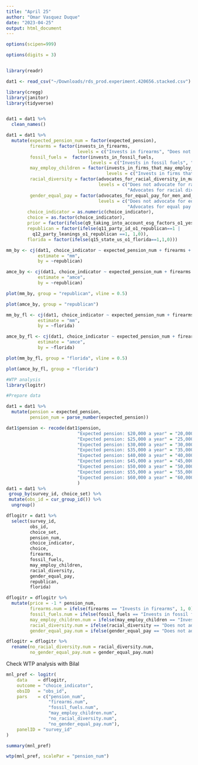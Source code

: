 ```yaml
---
title: "April 25"
author: "Omar Vasquez Duque"
date: "2023-04-25"
output: html_document
---
```

```r
options(scipen=999)

options(digits = 3)


library(readr)

dat1 <- read_csv("~/Downloads/rds_prod.experiment.420656.stacked.csv")

library(cregg)
library(janitor)
library(tidyverse)


dat1 = dat1 %>% 
  clean_names() 

```


```r
dat1 = dat1 %>% 
  mutate(expected_pension_num = factor(expected_pension),
         firearms = factor(invests_in_firearms,
                           levels = c("Invests in firearms", "Does not invest in firearms")),           
         fossil_fuels =  factor(invests_in_fossil_fuels,
                                levels = c("Invests in fossil fuels", "Does not invest in fossil fuels")),
         may_employ_children = factor(invests_in_firms_that_may_employ_children,
                                      levels = c("Invests in firms that may employ children", "Invests in firms that ensure no children are employed")),
         racial_diversity = factor(advocates_for_racial_diversity_in_management,
                                   levels = c("Does not advocate for racial diversity in management",
                                              "Advocates for racial diversity in management")),
         gender_equal_pay = factor(advocates_for_equal_pay_for_men_and_women,
                                   levels = c("Does not advocate for equal pay for men and women",
                                              "Advocates for equal pay for men and women")),
        choice_indicator = as.numeric(choice_indicator),
        choice = as.factor(choice_indicator),
        prior = factor(ifelse(q9_taking_into_account_esg_factors_o1_yes ==1, "anti-esg", "pro=esg")),
        republican = factor(ifelse(q11_party_id_o1_republican==1 |
          q12_party_leanings_o1_republican ==1, 1,0)),
        florida = factor(ifelse(q15_state_us_o1_florida==1,1,0)))


```


```r
mm_by <- cj(dat1, choice_indicator ~ expected_pension_num + firearms + fossil_fuels + may_employ_children + racial_diversity + gender_equal_pay, id = ~ survey_id,
            estimate = "mm", 
            by = ~republican)

amce_by <- cj(dat1, choice_indicator ~ expected_pension_num + firearms + fossil_fuels + may_employ_children + racial_diversity + gender_equal_pay, id = ~ survey_id,
            estimate = "amce", 
            by = ~republican)
```
```r
plot(mm_by, group = "republican", vline = 0.5)

plot(amce_by, group = "republican")
```


```r
mm_by_fl <- cj(dat1, choice_indicator ~ expected_pension_num + firearms + fossil_fuels + may_employ_children + racial_diversity + gender_equal_pay, id = ~ survey_id,
            estimate = "mm", 
            by = ~florida)

amce_by_fl <- cj(dat1, choice_indicator ~ expected_pension_num + firearms + fossil_fuels + may_employ_children + racial_diversity + gender_equal_pay, id = ~ survey_id,
            estimate = "amce", 
            by = ~florida)
```
```r
plot(mm_by_fl, group = "florida", vline = 0.5)

plot(amce_by_fl, group = "florida")
```



```r
#WTP analysis
library(logitr)
```


```r
#Prepare data

dat1 = dat1 %>% 
  mutate(pension = expected_pension, 
         pension_num = parse_number(expected_pension))

dat1$pension <- recode(dat1$pension,
                           "Expected pension: $20,000 a year" = "20,000", 
                           "Expected pension: $25,000 a year" = "25,000", 
                           "Expected pension: $30,000 a year" = "30,000", 
                           "Expected pension: $35,000 a year" = "35,000", 
                           "Expected pension: $40,000 a year" = "40,000", 
                           "Expected pension: $45,000 a year" = "45,000", 
                           "Expected pension: $50,000 a year" = "50,000",
                           "Expected pension: $55,000 a year" = "55,000",
                           "Expected pension: $60,000 a year" = "60,000"
                           )
dat1 = dat1 %>%
 group_by(survey_id, choice_set) %>%
 mutate(obs_id = cur_group_id()) %>% 
  ungroup()

```


```r
dflogitr = dat1 %>% 
  select(survey_id, 
         obs_id, 
         choice_set, 
         pension_num,
         choice_indicator, 
         choice,
         firearms,
         fossil_fuels,
         may_employ_children,
         racial_diversity,
         gender_equal_pay,
         republican,
         florida)

dflogitr = dflogitr %>% 
  mutate(price = -1 * pension_num,
         firearms.num = ifelse(firearms == "Invests in firearms", 1, 0),
         fossil_fuels.num = ifelse(fossil_fuels == "Invests in fossil fuels", 1, 0),
         may_employ_children.num = ifelse(may_employ_children == "Invests in firms that may employ children", 1, 0),
         racial_diversity.num = ifelse(racial_diversity == "Does not advocate for racial diversity in management", 1, 0),
         gender_equal_pay.num = ifelse(gender_equal_pay == "Does not advocate for equal pay for men and women", 1, 0))

dflogitr = dflogitr %>% 
  rename(no_racial_diversity.num = racial_diversity.num,
         no_gender_equal_pay.num = gender_equal_pay.num)
```

Check WTP analysis with Bilal

```r

mnl_pref <- logitr(
    data    = dflogitr,
    outcome = "choice_indicator",
    obsID   = "obs_id",
    pars    = c("pension_num",
                "firearms.num", 
                "fossil_fuels.num",
                "may_employ_children.num",
                "no_racial_diversity.num",
                "no_gender_equal_pay.num"),
    panelID = "survey_id"
)

summary(mnl_pref)

wtp(mnl_pref, scalePar = "pension_num")
```

